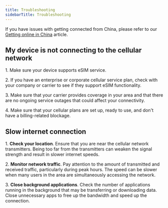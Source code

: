 ---
title: Troubleshooting
sidebarTitle: Troubleshooting
---

If you have issues with getting connected from China, please refer to our [Getting online in China](/cloud/5g-esim/set-up-your-esim/getting-online-in-china) article. 

## My device is not connecting to the cellular network

1\. Make sure your device supports eSIM service.

2\. If you have an enterprise or corporate cellular service plan, check with your company or carrier to see if they support eSIM functionality.

3\. Make sure that your carrier provides coverage in your area and that there are no ongoing service outages that could affect your connectivity.

4\. Make sure that your cellular plans are set up, ready to use, and don't have a billing-related blockage.

## Slow internet connection

1\. **Check your location**. Ensure that you are near the cellular network transmitters. Being too far from the transmitters can weaken the signal strength and result in slower internet speeds.

2\. **Monitor network traffic**. Pay attention to the amount of transmitted and received traffic, particularly during peak hours. The speed can be slower when many users in the area are simultaneously accessing the network.

3\. **Close background applications**. Check the number of applications running in the background that may be transferring or downloading data. Close unnecessary apps to free up the bandwidth and speed up the connection.